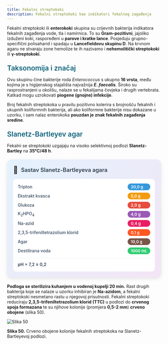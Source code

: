 ```yaml
---
title: Fekalni streptokoki
description: Fekalni streptokoki kao indikatori fekalnog zagađenja
---
```



Fekalni streptokoki ili **enterokoki** skupina su crijevnih bakterija indikatora fekalnih zagađenja vode, tla i namirnica. To su **Gram-pozitivni**, jajoliko izduženi koki, raspoređeni u **parove i kratke lance**. Posjeduju grupno-specifični polisaharid i spadaju u **Lancefieldovu skupinu D**. Na krvnom agaru ne stvaraju zone hemolize te ih nazivamo i **nehemolitički streptokoki** ili **γ-streptokoki**.

<h3 style="color: #096279; font-size: 1.4rem; font-weight: 600; margin: 1.5rem 0 1rem 0;">Taksonomija i značaj</h3>

Ovu skupinu čine bakterije roda *Enterococcus* s ukupno **16 vrsta**, među kojima je s higijenskog stajališta najvažnija ***E. faecalis***. Široko su rasprostranjeni u okolišu, nalaze se u fekalijama čovjeka i drugih vertebrata. Katkad mogu uzrokovati **piogene (gnojne) infekcije**.

Broj fekalnih streptokoka u pravilu pozitivno kolerira s brojnošću fekalnih i ukupnih koliformnih bakterija, ali ako koliformne bakterije nisu dokazane u uzorku, i sam nalaz enterokoka **pouzdan je znak fekalnih zagađenja sredine**.

<h3 style="color: #096279; font-size: 1.4rem; font-weight: 600; margin: 1.5rem 0 1rem 0;">Slanetz-Bartleyev agar</h3>

Fekalni se streptokoki uzgajaju na visoko selektivnoj podlozi **Slanetz-Bartley** na **35°C/48 h**.

<div style="max-width: 520px; background: linear-gradient(135deg, #e3f2fd 0%, #f3e5f5 100%); border-radius: 15px; padding: 20px; box-shadow: 0 4px 12px rgba(0,0,0,0.1); margin: 20px auto;">
  <div style="display: flex; align-items: center; margin-bottom: 15px;">
    <span style="font-size: 24px; margin-right: 10px;">🧫</span>
    <h3 style="margin: 0; color: #2c3e50; font-weight: 600; font-size: 18px;">Sastav Slanetz-Bartleyeva agara</h3>
  </div>
  <div style="background: white; border-radius: 10px; padding: 15px;">
    <div style="display: grid; grid-template-columns: minmax(0, 1fr) auto; gap: 8px 15px; align-items: center;">
      <span style="font-weight: 500; color: #34495e; font-size: 14px;">Tripton</span>
      <span style="background: #3498db; color: white; padding: 3px 10px; border-radius: 15px; font-size: 13px; font-weight: 600;">20,0 g</span>
      <span style="font-weight: 500; color: #34495e; font-size: 14px;">Ekstrakt kvasca</span>
      <span style="background: #f39c12; color: white; padding: 3px 10px; border-radius: 15px; font-size: 13px; font-weight: 600;">5,0 g</span>
      <span style="font-weight: 500; color: #34495e; font-size: 14px;">Glukoza</span>
      <span style="background: #e74c3c; color: white; padding: 3px 10px; border-radius: 15px; font-size: 13px; font-weight: 600;">2,0 g</span>
      <span style="font-weight: 500; color: #34495e; font-size: 14px;">K<sub>2</sub>HPO<sub>4</sub></span>
      <span style="background: #9b59b6; color: white; padding: 3px 10px; border-radius: 15px; font-size: 13px; font-weight: 600;">4,0 g</span>
      <span style="font-weight: 500; color: #34495e; font-size: 14px;">Na-azid</span>
      <span style="background: #e91e63; color: white; padding: 3px 10px; border-radius: 15px; font-size: 13px; font-weight: 600;">0,4 g</span>
      <span style="font-weight: 500; color: #34495e; font-size: 14px;">2,3,5-trifeniltetrazolium klorid</span>
      <span style="background: #ff5722; color: white; padding: 3px 10px; border-radius: 15px; font-size: 13px; font-weight: 600;">0,1 g</span>
      <span style="font-weight: 500; color: #34495e; font-size: 14px;">Agar</span>
      <span style="background: #795548; color: white; padding: 3px 10px; border-radius: 15px; font-size: 13px; font-weight: 600;">10,0 g</span>
      <span style="font-weight: 500; color: #34495e; font-size: 14px;">Destilirana voda</span>
      <span style="background: #2ecc71; color: white; padding: 3px 10px; border-radius: 15px; font-size: 13px; font-weight: 600;">1000 mL</span>
    </div>
    <div style="margin-top: 12px; padding-top: 12px; border-top: 1px solid #ecf0f1;">
      <span style="font-weight: 600; color: #2c3e50; font-size: 14px;">pH = 7,2 ± 0,2</span>
    </div>
  </div>
</div>

**Podloga se sterilizira kuhanjem u vodenoj kupelji 20 min.** Rast drugih bakterija koje se nalaze u uzorku inhibiran je **Na-azidom**, a fekalni streptokoki nesmetano rastu u njegovoj prisutnosti. Fekalni streptokoki reduciraju **2,3,5-trifeniltetrazolium klorid (TTC)** u podlozi do **crvenog spoja formazana** te su njihove kolonije (promjera **0,5-2 mm**) **crveno obojene** (slika 50).

![Slika 50](/images/slika50.jpg)

**Slika 50.** Crveno obojene kolonije fekalnih streptokoka na Slanetz-Bartleyevoj podlozi.